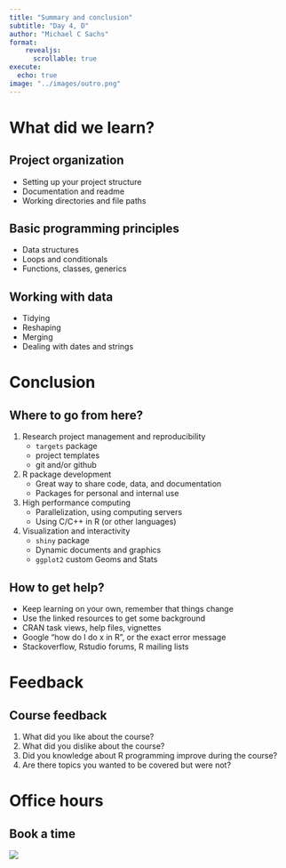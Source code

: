 ```yaml
---
title: "Summary and conclusion"
subtitle: "Day 4, D"
author: "Michael C Sachs"
format: 
    revealjs:
      scrollable: true
execute:
  echo: true
image: "../images/outro.png"
---
```


# What did we learn?

## Project organization

- Setting up your project structure
- Documentation and readme
- Working directories and file paths

## Basic programming principles

- Data structures
- Loops and conditionals
- Functions, classes, generics

## Working with data

- Tidying
- Reshaping
- Merging
- Dealing with dates and strings

# Conclusion

## {background-image="code-lifecycle.png" background-size="auto 90%"}

## Where to go from here? 

1. Research project management and reproducibility
    - `targets` package
    - project templates
    - git and/or github
2. R package development
    - Great way to share code, data, and documentation
    - Packages for personal and internal use
3. High performance computing
    - Parallelization, using computing servers
    - Using C/C++ in R (or other languages)
4. Visualization and interactivity
    - `shiny` package
    - Dynamic documents and graphics
    - `ggplot2` custom Geoms and Stats

## How to get help?

- Keep learning on your own, remember that things change
- Use the linked resources to get some background
- CRAN task views, help files, vignettes
- Google "how do I do x in R", or the exact error message
- Stackoverflow, Rstudio forums, R mailing lists

# Feedback

## Course feedback

1. What did you like about the course? 
2. What did you dislike about the course? 
3. Did you knowledge about R programming improve during the course? 
4. Are there topics you wanted to be covered but were not?

# Office hours

## Book a time

![](qrbook.png)
